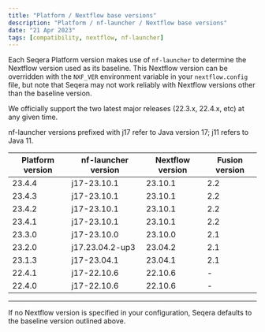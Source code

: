 ```yaml
---
title: "Platform / Nextflow base versions"
description: "Platform / nf-launcher / Nextflow base versions"
date: "21 Apr 2023"
tags: [compatibility, nextflow, nf-launcher]
---
```


Each Seqera Platform version makes use of `nf-launcher` to determine the Nextflow version used as its baseline. This Nextflow version can be overridden with the `NXF_VER` environment variable in your `nextflow.config` file, but note that Seqera may not work reliably with Nextflow versions other than the baseline version.

We officially support the two latest major releases (22.3.x, 22.4.x, etc) at any given time.

nf-launcher versions prefixed with j17 refer to Java version 17; j11 refers to Java 11.

| Platform version | nf-launcher version | Nextflow version | Fusion version |
| ---------------- | ------------------- | ---------------- | -------------- |
| 23.4.4           | j17-23.10.1         | 23.10.1          | 2.2            |
| 23.4.3           | j17-23.10.1         | 23.10.1          | 2.2            |
| 23.4.2           | j17-23.10.1         | 23.10.1          | 2.2            |
| 23.4.1           | j17-23.10.1         | 23.10.1          | 2.2            |
| 23.3.0           | j17-23.10.0         | 23.10.0          | 2.1            |
| 23.2.0           | j17.23.04.2-up3     | 23.04.2          | 2.1            |
| 23.1.3           | j17-23.04.1         | 23.04.1          | 2.1            |
| 22.4.1           | j17-22.10.6         | 22.10.6          | -              |
| 22.4.0           | j17-22.10.6         | 22.10.6          | -              |

---

If no Nextflow version is specified in your configuration, Seqera defaults to the baseline version outlined above.

<!-- revisit this page for latest release, add Agent interoperability for HPCs, etc. in future PR-->
